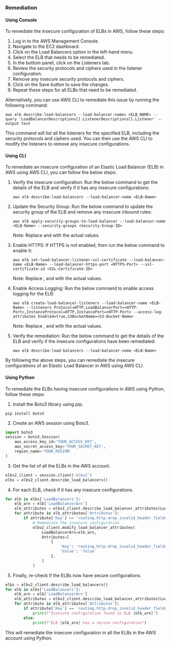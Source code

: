 ### Remediation

#### Using Console

To remediate the insecure configuration of ELBs in AWS, follow these steps:

1. Log in to the AWS Management Console.
2. Navigate to the EC2 dashboard.
3. Click on the Load Balancers option in the left-hand menu.
4. Select the ELB that needs to be remediated.
5. In the bottom panel, click on the Listeners tab.
6. Review the security protocols and ciphers used in the listener configuration.
7. Remove any insecure security protocols and ciphers.
8. Click on the Save button to save the changes.
9. Repeat these steps for all ELBs that need to be remediated.

Alternatively, you can use AWS CLI to remediate this issue by running the following command:

```
aws elb describe-load-balancers --load-balancer-names <ELB_NAME> --query 'LoadBalancerDescriptions[].ListenerDescriptions[].Listener' --output text
```

This command will list all the listeners for the specified ELB, including the security protocols and ciphers used. You can then use the AWS CLI to modify the listeners to remove any insecure configurations.

#### Using CLI

To remediate an insecure configuration of an Elastic Load Balancer (ELB) in AWS using AWS CLI, you can follow the below steps:

1. Verify the insecure configuration: 
   Run the below command to get the details of the ELB and verify if it has any insecure configurations:
   ```
   aws elb describe-load-balancers --load-balancer-name <ELB-Name>
   ```

2. Update the Security Group:
   Run the below command to update the security group of the ELB and remove any insecure inbound rules:
   ```
   aws elb apply-security-groups-to-load-balancer --load-balancer-name <ELB-Name> --security-groups <Security-Group-ID>
   ```

   Note: Replace <ELB-Name> and <Security-Group-ID> with the actual values.

3. Enable HTTPS:
   If HTTPS is not enabled, then run the below command to enable it:
   ```
   aws elb set-load-balancer-listener-ssl-certificate --load-balancer-name <ELB-Name> --load-balancer-https-port <HTTPS-Port> --ssl-certificate-id <SSL-Certificate-ID>
   ```

   Note: Replace <ELB-Name>, <HTTPS-Port> and <SSL-Certificate-ID> with the actual values.

4. Enable Access Logging:
   Run the below command to enable access logging for the ELB:
   ```
   aws elb create-load-balancer-listeners --load-balancer-name <ELB-Name> --listeners Protocol=HTTP,LoadBalancerPort=<HTTP-Port>,InstanceProtocol=HTTP,InstancePort=<HTTP-Port> --access-log-attributes Enabled=true,S3BucketName=<S3-Bucket-Name>
   ```

   Note: Replace <ELB-Name>, <HTTP-Port> and <S3-Bucket-Name> with the actual values.

5. Verify the remediation:
   Run the below command to get the details of the ELB and verify if the insecure configurations have been remediated:
   ```
   aws elb describe-load-balancers --load-balancer-name <ELB-Name>
   ``` 

By following the above steps, you can remediate the insecure configurations of an Elastic Load Balancer in AWS using AWS CLI.

#### Using Python

To remediate the ELBs having insecure configurations in AWS using Python, follow these steps:

1. Install the Boto3 library using pip.

```
pip install boto3
```

2. Create an AWS session using Boto3.

```python
import boto3
session = boto3.Session(
    aws_access_key_id='YOUR_ACCESS_KEY',
    aws_secret_access_key='YOUR_SECRET_KEY',
    region_name='YOUR_REGION'
)
```

3. Get the list of all the ELBs in the AWS account.

```python
elbv2_client = session.client('elbv2')
elbs = elbv2_client.describe_load_balancers()
```

4. For each ELB, check if it has any insecure configurations.

```python
for elb in elbs['LoadBalancers']:
    elb_arn = elb['LoadBalancerArn']
    elb_attributes = elbv2_client.describe_load_balancer_attributes(LoadBalancerArn=elb_arn)
    for attribute in elb_attributes['Attributes']:
        if attribute['Key'] == 'routing.http.drop_invalid_header_fields.enabled' and attribute['Value'] == 'true':
            # Remediate the insecure configuration
            elbv2_client.modify_load_balancer_attributes(
                LoadBalancerArn=elb_arn,
                Attributes=[
                    {
                        'Key': 'routing.http.drop_invalid_header_fields.enabled',
                        'Value': 'false'
                    },
                ]
            )
```

5. Finally, re-check if the ELBs now have secure configurations.

```python
elbs = elbv2_client.describe_load_balancers()
for elb in elbs['LoadBalancers']:
    elb_arn = elb['LoadBalancerArn']
    elb_attributes = elbv2_client.describe_load_balancer_attributes(LoadBalancerArn=elb_arn)
    for attribute in elb_attributes['Attributes']:
        if attribute['Key'] == 'routing.http.drop_invalid_header_fields.enabled' and attribute['Value'] == 'true':
            print(f"Insecure configuration found in ELB {elb_arn}")
        else:
            print(f"ELB {elb_arn} has a secure configuration")
```

This will remediate the insecure configuration in all the ELBs in the AWS account using Python.

